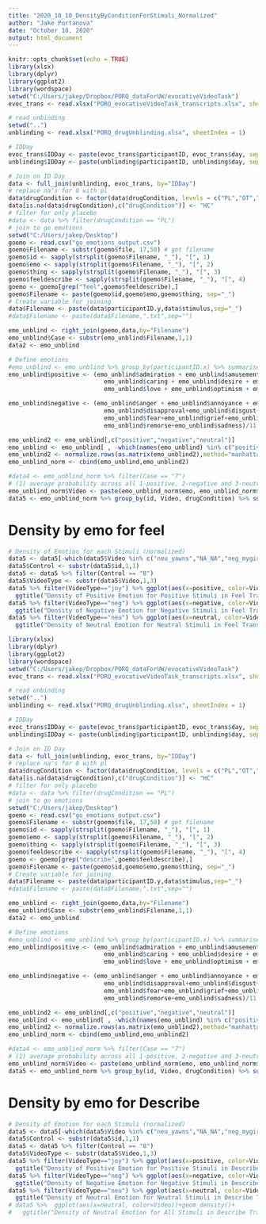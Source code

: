 ---
title: "2020_10_10_DensityByConditionForStimuli_Normalized"
author: "Jake Portanova"
date: "October 10, 2020"
output: html_document
---

```{r setup, include=FALSE}
knitr::opts_chunk$set(echo = TRUE)
library(xlsx)
library(dplyr)
library(ggplot2)
library(wordspace)
setwd("C:/Users/jakep/Dropbox/PORQ_dataForUW/evocativeVideoTask")
evoc_trans <- read.xlsx("PORQ_evocativeVideoTask_transcripts.xlsx", sheetIndex = 1)

# read unbinding
setwd("..")
unblinding <- read.xlsx("PORQ_drugUnblinding.xlsx", sheetIndex = 1)

# IDDay
evoc_trans$IDDay <- paste(evoc_trans$participantID, evoc_trans$day, sep="_")
unblinding$IDDay <- paste(unblinding$participantID, unblinding$day, sep="_")

# Join on ID Day
data <- full_join(unblinding, evoc_trans, by="IDDay")
# replace na's for 8 with pl
data$drugCondition <- factor(data$drugCondition, levels = c("PL","OT","HC"))
data[is.na(data$drugCondition),c("drugCondition")] <- "HC"
# filter for only placebo
#data <- data %>% filter(drugCondition == "PL")
# join to go emotions
setwd("C:/Users/jakep/Desktop")
goemo <- read.csv("go_emotions_output.csv")
goemo$Filename <- substr(goemo$file, 17,50) # get filename
goemo$id <- sapply(strsplit(goemo$Filename, "_"), "[", 1)
goemo$emo <- sapply(strsplit(goemo$Filename, "_"), "[", 2)
goemo$thing <- sapply(strsplit(goemo$Filename, "_"), "[", 3)
goemo$feeldescribe <- sapply(strsplit(goemo$Filename, "_"), "[", 4)
goemo <- goemo[grep("feel",goemo$feeldescribe),]
goemo$Filename <- paste(goemo$id,goemo$emo,goemo$thing, sep="_")
# Create variable for joining
data$Filename <- paste(data$participantID.y,data$stimulus,sep="_")
#data$Filename <- paste(data$Filename,".txt",sep="")

emo_unblind <- right_join(goemo,data,by="Filename")
emo_unblind$Case <- substr(emo_unblind$Filename,1,1)
data2 <- emo_unblind

# Define emotions
#emo_unblind <- emo_unblind %>% group_by(participantID.x) %>% summarise_all(funs(mean))
emo_unblind$positive <- (emo_unblind$admiration + emo_unblind$amusement + emo_unblind$approval+
                           emo_unblind$caring + emo_unblind$desire + emo_unblind$excitement + emo_unblind$gratitude + emo_unblind$joy +
                           emo_unblind$love + emo_unblind$optimism + emo_unblind$pride + emo_unblind$relief)/12

emo_unblind$negative <- (emo_unblind$anger + emo_unblind$annoyance + emo_unblind$disappointment +         
                           emo_unblind$disapproval+emo_unblind$disgust+emo_unblind$embarrassment+
                           emo_unblind$fear+emo_unblind$grief+emo_unblind$nervousness +
                           emo_unblind$remorse+emo_unblind$sadness)/11

emo_unblind2 <- emo_unblind[,c("positive","negative","neutral")]
emo_unblind <- emo_unblind[ , -which(names(emo_unblind) %in% c("positive","negative","neutral"))]
emo_unblind2 <- normalize.rows(as.matrix(emo_unblind2),method="manhattan")
emo_unblind_norm <- cbind(emo_unblind,emo_unblind2)

#data4 <- emo_unblind_norm %>% filter(Case == "7")
# (1) average probability across all 1-positive, 2-negative and 3-neutral emotions
emo_unblind_norm$Video <- paste(emo_unblind_norm$emo, emo_unblind_norm$thing, sep="_")
data5 <- emo_unblind_norm %>% group_by(id, Video, drugCondition) %>% summarise_all(funs(mean(., na.rm = TRUE)))

```

# Density by emo for feel
```{r, echo=FALSE, warning=FALSE}
# Density of Emotion for each Stimuli (normalized)
data5 <- data5[-which(data5$Video %in% c("neu_yawns","NA_NA","neg_mygirl","neg_cafe","neg_bugbear")),]
data5$Control <- substr(data5$id,1,1)
data5 <- data5 %>% filter(Control == "8")
data5$VideoType <- substr(data5$Video,1,3)
data5 %>% filter(VideoType=="joy") %>% ggplot(aes(x=positive, color=Video))+geom_density()+
  ggtitle("Density of Positive Emotion for Positive Stimuli in Feel Transcripts Videos for Controls")
data5 %>% filter(VideoType=="neg") %>% ggplot(aes(x=negative, color=Video))+geom_density()+
  ggtitle("Density of Negative Emotion for Negative Stimuli in Feel Transcripts for Controls")
data5 %>% filter(VideoType=="neu") %>% ggplot(aes(x=neutral, color=Video))+geom_density()+
  ggtitle("Density of Neutral Emotion for Neutral Stimuli in Feel Transcripts for Controls")
```

```{r, echo=FALSE, warning=FALSE}
library(xlsx)
library(dplyr)
library(ggplot2)
library(wordspace)
setwd("C:/Users/jakep/Dropbox/PORQ_dataForUW/evocativeVideoTask")
evoc_trans <- read.xlsx("PORQ_evocativeVideoTask_transcripts.xlsx", sheetIndex = 1)

# read unbinding
setwd("..")
unblinding <- read.xlsx("PORQ_drugUnblinding.xlsx", sheetIndex = 1)

# IDDay
evoc_trans$IDDay <- paste(evoc_trans$participantID, evoc_trans$day, sep="_")
unblinding$IDDay <- paste(unblinding$participantID, unblinding$day, sep="_")

# Join on ID Day
data <- full_join(unblinding, evoc_trans, by="IDDay")
# replace na's for 8 with pl
data$drugCondition <- factor(data$drugCondition, levels = c("PL","OT","HC"))
data[is.na(data$drugCondition),c("drugCondition")] <- "HC"
# filter for only placebo
#data <- data %>% filter(drugCondition == "PL")
# join to go emotions
setwd("C:/Users/jakep/Desktop")
goemo <- read.csv("go_emotions_output.csv")
goemo$Filename <- substr(goemo$file, 17,50) # get filename
goemo$id <- sapply(strsplit(goemo$Filename, "_"), "[", 1)
goemo$emo <- sapply(strsplit(goemo$Filename, "_"), "[", 2)
goemo$thing <- sapply(strsplit(goemo$Filename, "_"), "[", 3)
goemo$feeldescribe <- sapply(strsplit(goemo$Filename, "_"), "[", 4)
goemo <- goemo[grep("describe",goemo$feeldescribe),]
goemo$Filename <- paste(goemo$id,goemo$emo,goemo$thing, sep="_")
# Create variable for joining
data$Filename <- paste(data$participantID.y,data$stimulus,sep="_")
#data$Filename <- paste(data$Filename,".txt",sep="")

emo_unblind <- right_join(goemo,data,by="Filename")
emo_unblind$Case <- substr(emo_unblind$Filename,1,1)
data2 <- emo_unblind

# Define emotions
#emo_unblind <- emo_unblind %>% group_by(participantID.x) %>% summarise_all(funs(mean))
emo_unblind$positive <- (emo_unblind$admiration + emo_unblind$amusement + emo_unblind$approval+
                           emo_unblind$caring + emo_unblind$desire + emo_unblind$excitement + emo_unblind$gratitude + emo_unblind$joy +
                           emo_unblind$love + emo_unblind$optimism + emo_unblind$pride + emo_unblind$relief)/12

emo_unblind$negative <- (emo_unblind$anger + emo_unblind$annoyance + emo_unblind$disappointment +         
                           emo_unblind$disapproval+emo_unblind$disgust+emo_unblind$embarrassment+
                           emo_unblind$fear+emo_unblind$grief+emo_unblind$nervousness +
                           emo_unblind$remorse+emo_unblind$sadness)/11

emo_unblind2 <- emo_unblind[,c("positive","negative","neutral")]
emo_unblind <- emo_unblind[ , -which(names(emo_unblind) %in% c("positive","negative","neutral"))]
emo_unblind2 <- normalize.rows(as.matrix(emo_unblind2),method="manhattan")
emo_unblind_norm <- cbind(emo_unblind,emo_unblind2)

#data4 <- emo_unblind_norm %>% filter(Case == "7")
# (1) average probability across all 1-positive, 2-negative and 3-neutral emotions
emo_unblind_norm$Video <- paste(emo_unblind_norm$emo, emo_unblind_norm$thing, sep="_")
data5 <- emo_unblind_norm %>% group_by(id, Video, drugCondition) %>% summarise_all(funs(mean(., na.rm = TRUE)))
```

# Density by emo for Describe
```{r, echo=FALSE, warning=FALSE}
# Density of Emotion for each Stimuli (normalized)
data5 <- data5[-which(data5$Video %in% c("neu_yawns","NA_NA","neg_mygirl","neg_cafe","neg_bugbear")),]
data5$Control <- substr(data5$id,1,1)
data5 <- data5 %>% filter(Control == "8")
data5$VideoType <- substr(data5$Video,1,3)
data5 %>% filter(VideoType=="joy") %>% ggplot(aes(x=positive, color=Video))+geom_density()+
  ggtitle("Density of Positive Emotion for Positive Stimuli in Describe Transcripts Videos for HC")
data5 %>% filter(VideoType=="neg") %>% ggplot(aes(x=negative, color=Video))+geom_density()+
  ggtitle("Density of Negative Emotion for Negative Stimuli in Describe Transcripts for Controls")
data5 %>% filter(VideoType=="neu") %>% ggplot(aes(x=neutral, color=Video))+geom_density()+
  ggtitle("Density of Neutral Emotion for Neutral Stimuli in Describe Transcripts for Controls")
# data5 %>%  ggplot(aes(x=neutral, color=Video))+geom_density()+
#   ggtitle("Density of Neutral Emotion for All Stimuli in Describe Transcripts for Controls")
```